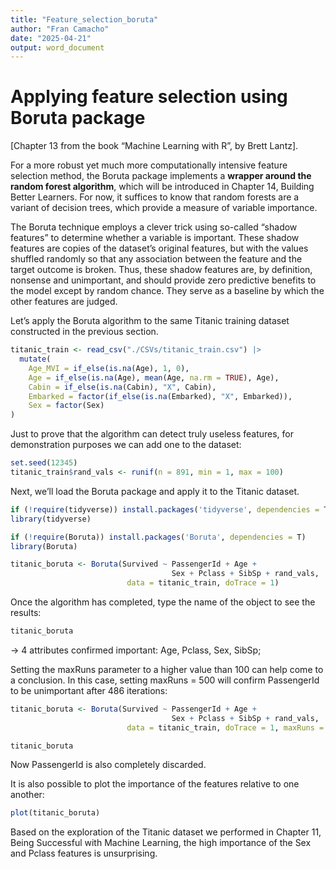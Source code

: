 ```yaml
---
title: "Feature_selection_boruta"
author: "Fran Camacho"
date: "2025-04-21"
output: word_document
---
```



# Applying feature selection using Boruta package

[Chapter 13 from the book "Machine Learning with R", by Brett Lantz].

For a more robust yet much more computationally intensive feature selection method, the Boruta
package implements a **wrapper around the random forest algorithm**, which will be introduced in
Chapter 14, Building Better Learners. For now, it suffices to know that random forests are a variant of
decision trees, which provide a measure of variable importance.

The Boruta technique employs a clever trick using so-called “shadow features” to determine
whether a variable is important. These shadow features are copies of the dataset’s original features,
but with the values shuffled randomly so that any association between the feature and the target
outcome is broken. Thus, these shadow features are, by definition, nonsense and unimportant,
and should provide zero predictive benefits to the model except by random chance. They serve
as a baseline by which the other features are judged.

Let’s apply the Boruta algorithm to the same Titanic training dataset constructed 
in the previous section. 

```r
titanic_train <- read_csv("./CSVs/titanic_train.csv") |>
  mutate(
    Age_MVI = if_else(is.na(Age), 1, 0),
    Age = if_else(is.na(Age), mean(Age, na.rm = TRUE), Age),
    Cabin = if_else(is.na(Cabin), "X", Cabin),
    Embarked = factor(if_else(is.na(Embarked), "X", Embarked)),
    Sex = factor(Sex)
)
```

Just to prove that the algorithm can detect truly useless features,
for demonstration purposes we can add one to the dataset:

```r
set.seed(12345)
titanic_train$rand_vals <- runif(n = 891, min = 1, max = 100)
```

Next, we’ll load the Boruta package and apply it to the Titanic dataset.

```r
if (!require(tidyverse)) install.packages('tidyverse', dependencies = T)
library(tidyverse)

if (!require(Boruta)) install.packages('Boruta', dependencies = T)
library(Boruta)
```

```r
titanic_boruta <- Boruta(Survived ~ PassengerId + Age +
                                    Sex + Pclass + SibSp + rand_vals,
                          data = titanic_train, doTrace = 1)
```

Once the algorithm has completed, type the name of the object to see the results:

```r
titanic_boruta
```

->  4 attributes confirmed important: Age, Pclass, Sex, SibSp;

Setting the maxRuns parameter to a higher value than 100 can help come to a conclusion.
In this case, setting maxRuns = 500 will confirm PassengerId to be unimportant after 486 iterations:

```r
titanic_boruta <- Boruta(Survived ~ PassengerId + Age +
                                    Sex + Pclass + SibSp + rand_vals,
                          data = titanic_train, doTrace = 1, maxRuns = 500)
```

```r
titanic_boruta
```

Now PassengerId is also completely discarded.


It is also possible to plot the importance of the features relative to one another:

```r
plot(titanic_boruta)
```

Based on the exploration of the Titanic dataset we performed in Chapter 11, Being Successful with
Machine Learning, the high importance of the Sex and Pclass features is unsurprising.





